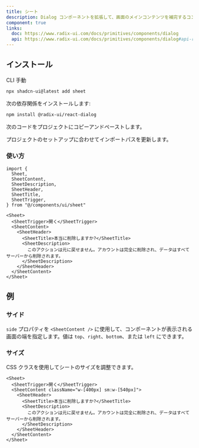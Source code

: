 ```yaml
---
title: シート
description: Dialog コンポーネントを拡張して、画面のメインコンテンツを補完するコンテンツを表示します。
component: true
links:
  doc: https://www.radix-ui.com/docs/primitives/components/dialog
  api: https://www.radix-ui.com/docs/primitives/components/dialog#api-reference
---
```


<ComponentPreview name="sheet-demo" description="シートコンポーネント" />

## インストール

<Tabs defaultValue="cli">

<TabsList>
  <TabsTrigger value="cli">CLI</TabsTrigger>
  <TabsTrigger value="manual">手動</TabsTrigger>
</TabsList>
<TabsContent value="cli">

```bash
npx shadcn-ui@latest add sheet
```

</TabsContent>

<TabsContent value="manual">

<Steps>

<Step>次の依存関係をインストールします:</Step>

```bash
npm install @radix-ui/react-dialog
```

<Step>次のコードをプロジェクトにコピーアンドペーストします。</Step>

<ComponentSource name="sheet" />

<Step>プロジェクトのセットアップに合わせてインポートパスを更新します。</Step>

</Steps>

</TabsContent>

</Tabs>

### 使い方

```tsx
import {
  Sheet,
  SheetContent,
  SheetDescription,
  SheetHeader,
  SheetTitle,
  SheetTrigger,
} from "@/components/ui/sheet"
```

```tsx
<Sheet>
  <SheetTrigger>開く</SheetTrigger>
  <SheetContent>
    <SheetHeader>
      <SheetTitle>本当に削除しますか?</SheetTitle>
      <SheetDescription>
        このアクションは元に戻せません。アカウントは完全に削除され、データはすべてサーバーから削除されます。
      </SheetDescription>
    </SheetHeader>
  </SheetContent>
</Sheet>
```

## 例

### サイド

`side` プロパティを `<SheetContent />` に使用して、コンポーネントが表示される画面の端を指定します。値は `top`、`right`、`bottom`、または `left` にできます。

<ComponentPreview name="sheet-side" />

### サイズ

CSS クラスを使用してシートのサイズを調整できます。

```tsx {3}
<Sheet>
  <SheetTrigger>開く</SheetTrigger>
  <SheetContent className="w-[400px] sm:w-[540px]">
    <SheetHeader>
      <SheetTitle>本当に削除しますか?</SheetTitle>
      <SheetDescription>
        このアクションは元に戻せません。アカウントは完全に削除され、データはすべてサーバーから削除されます。
      </SheetDescription>
    </SheetHeader>
  </SheetContent>
</Sheet>
```